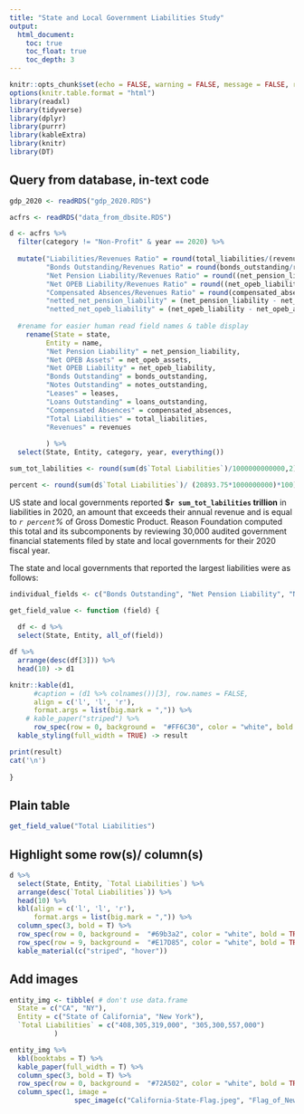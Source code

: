 ```yaml
---
title: "State and Local Government Liabilities Study"
output:
  html_document:
    toc: true
    toc_float: true
    toc_depth: 3
---
```


```r
knitr::opts_chunk$set(echo = FALSE, warning = FALSE, message = FALSE, results = 'asis')
options(knitr.table.format = "html")
library(readxl)
library(tidyverse)
library(dplyr)
library(purrr)
library(kableExtra)
library(knitr)
library(DT)

```

## Query from database, in-text code
```r

gdp_2020 <- readRDS("gdp_2020.RDS")

acfrs <- readRDS("data_from_dbsite.RDS")

d <- acfrs %>% 
  filter(category != "Non-Profit" & year == 2020) %>% 
  
  mutate("Liabilities/Revenues Ratio" = round(total_liabilities/(revenues + 1), 2),
         "Bonds Outstanding/Revenues Ratio" = round(bonds_outstanding/revenues, 2),
         "Net Pension Liability/Revenues Ratio" = round((net_pension_liability - net_pension_assets)/revenues, 2),
         "Net OPEB Liability/Revenues Ratio" = round((net_opeb_liability - net_opeb_assets)/revenues, 2), 
         "Compensated Absences/Revenues Ratio" = round(compensated_absences/revenues, 2), 
         "netted_net_pension_liability" = (net_pension_liability - net_pension_assets), 
         "netted_net_opeb_liability" = (net_opeb_liability - net_opeb_assets)) %>% 
  
  #rename for easier human read field names & table display
    rename(State = state,
         Entity = name,
         "Net Pension Liability" = net_pension_liability,
         "Net OPEB Assets" = net_opeb_assets,
         "Net OPEB Liability" = net_opeb_liability,
         "Bonds Outstanding" = bonds_outstanding,
         "Notes Outstanding" = notes_outstanding,
         "Leases" = leases,
         "Loans Outstanding" = loans_outstanding, 
         "Compensated Absences" = compensated_absences,
         "Total Liabilities" = total_liabilities,
         "Revenues" = revenues
         
         ) %>% 
  select(State, Entity, category, year, everything()) 

sum_tot_labilities <- round(sum(d$`Total Liabilities`)/1000000000000,2) #trillion

percent <- round(sum(d$`Total Liabilities`)/ (20893.75*1000000000)*100)
```

US state and local governments reported **$`r sum_tot_labilities` trillion** in liabilities in 2020, an amount that exceeds their annual revenue and is equal to *`r percent`%* of Gross Domestic Product. Reason Foundation computed this total and its subcomponents by reviewing 30,000 audited government financial statements filed by state and local governments for their 2020 fiscal year.

The state and local governments that reported the largest liabilities were as follows:

```r
individual_fields <- c("Bonds Outstanding", "Net Pension Liability", "Net OPEB Liability", "Compensated Absences", "Total Liabilities")

get_field_value <- function (field) {
  
  df <- d %>%
  select(State, Entity, all_of(field))

df %>% 
  arrange(desc(df[3])) %>% 
  head(10) -> d1 

knitr::kable(d1, 
      #caption = (d1 %>% colnames())[3], row.names = FALSE,
      align = c('l', 'l', 'r'),
      format.args = list(big.mark = ",")) %>% 
    # kable_paper("striped") %>% 
      row_spec(row = 0, background =  "#FF6C30", color = "white", bold = TRUE) %>% 
  kable_styling(full_width = TRUE) -> result 

print(result)
cat('\n')
  
}

```

## Plain table

```r
get_field_value("Total Liabilities")
```

## Highlight some row(s)/ column(s)

```r
d %>%
  select(State, Entity, `Total Liabilities`) %>% 
  arrange(desc(`Total Liabilities`)) %>% 
  head(10) %>% 
  kbl(align = c('l', 'l', 'r'),
      format.args = list(big.mark = ",")) %>% 
  column_spec(3, bold = T) %>% 
  row_spec(row = 0, background =  "#69b3a2", color = "white", bold = TRUE) %>% 
  row_spec(row = 9, background =  "#E17D85", color = "white", bold = TRUE) %>% 
  kable_material(c("striped", "hover"))

```


## Add images
```r
entity_img <- tibble( # don't use data.frame
  State = c("CA", "NY"),
  Entity = c("State of California", "New York"),
  `Total Liabilities` = c("408,305,319,000", "305,300,557,000")
           ) 

entity_img %>% 
  kbl(booktabs = T) %>% 
  kable_paper(full_width = T) %>% 
  column_spec(3, bold = T) %>%
  row_spec(row = 0, background =  "#72A502", color = "white", bold = TRUE) %>% 
  column_spec(1, image =
                spec_image(c("California-State-Flag.jpeg", "Flag_of_New_York_City.png"), 100, 100))
```


